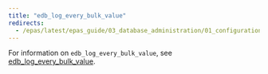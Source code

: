 ```yaml
---
title: "edb_log_every_bulk_value"
redirects:
  - /epas/latest/epas_guide/03_database_administration/01_configuration_parameters/03_configuration_parameters_by_functionality/07_auditing_settings/12_edb_log_every_bulk_value/ #generated for docs/epas/reorg-role-use-case-mode
---
```


<div id="edb_log_every_bulk_value" class="registered_link"></div>

For information on `edb_log_every_bulk_value`, see [edb_log_every_bulk_value](../06_reporting_and_logging_what_to_log/#edb_log_every_bulk_value_1).
